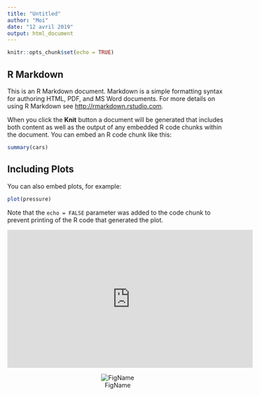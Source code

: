 ```yaml
---
title: "Untitled"
author: "Moi"
date: "12 avril 2019"
output: html_document
---
```


```r
knitr::opts_chunk$set(echo = TRUE)
```

## R Markdown

This is an R Markdown document. Markdown is a simple formatting syntax for authoring HTML, PDF, and MS Word documents. For more details on using R Markdown see <http://rmarkdown.rstudio.com>.

When you click the **Knit** button a document will be generated that includes both content as well as the output of any embedded R code chunks within the document. You can embed an R code chunk like this:

```r
summary(cars)
```

## Including Plots

You can also embed plots, for example:

```r
plot(pressure)
```

Note that the `echo = FALSE` parameter was added to the code chunk to prevent printing of the R code that generated the plot.

<iframe width="560" height="315" src="https://www.youtube.com/embed/6A5EpqqDOdk" frameborder="0" allowfullscreen></iframe>

<center>
![FigName](Couverture Somniorum 2019YTBE.jpeg)
</center>
